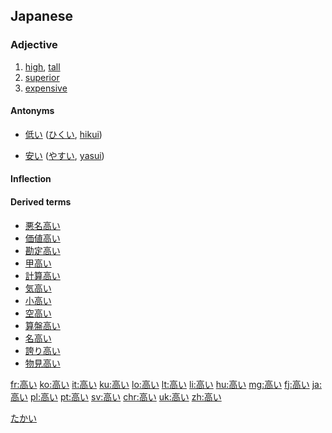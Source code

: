 ==Japanese==
{{ja-kanjitab|たか|sort=たかい|yomi=kun}}

===Adjective===
{{ja-adj|infl=i|たかい}}

# [[high]], [[tall]]
# [[superior]]
# [[expensive]]

====Antonyms====
* {{sense|low}} [[低い]] ([[ひくい]], [[hikui]])
* {{sense|inexpensive}} [[安い]] ([[やすい]], [[yasui]])

====Inflection====
{{ja-i|たか}}

====Derived terms====
* [[悪名高い]]
* [[価値高い]]
* [[勘定高い]]
* [[甲高い]]
* [[計算高い]]
* [[気高い]]
* [[小高い]]
* [[空高い]]
* [[算盤高い]]
* [[名高い]]
* [[誇り高い]]
* [[物見高い]]

[[Category:1000 Japanese basic words|たかい]]

[[fr:高い]]
[[ko:高い]]
[[it:高い]]
[[ku:高い]]
[[lo:高い]]
[[lt:高い]]
[[li:高い]]
[[hu:高い]]
[[mg:高い]]
[[fj:高い]]
[[ja:高い]]
[[pl:高い]]
[[pt:高い]]
[[sv:高い]]
[[chr:高い]]
[[uk:高い]]
[[zh:高い]]